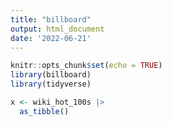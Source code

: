 ```yaml
---
title: "billboard"
output: html_document
date: '2022-06-21'
---
```


```r
knitr::opts_chunk$set(echo = TRUE)
library(billboard)
library(tidyverse)
```

```r
x <- wiki_hot_100s |> 
  as_tibble()
```

